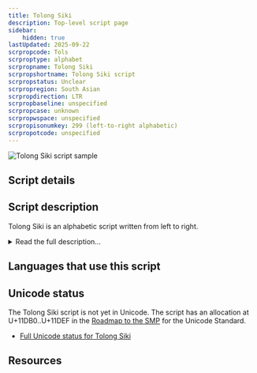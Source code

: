 ```yaml
---
title: Tolong Siki
description: Top-level script page
sidebar:
    hidden: true
lastUpdated: 2025-09-22
scrpropcode: Tols
scrproptype: alphabet
scrpropname: Tolong Siki
scrpropshortname: Tolong Siki script
scrpropstatus: Unclear
scrpropregion: South Asian
scrpropdirection: LTR
scrpropbaseline: unspecified
scrpropcase: unknown
scrpropwspace: unspecified
scrpropisonumkey: 299 (left-to-right alphabetic)
scrpropotcode: unspecified
---
```



![Tolong Siki script sample](../images/tols-sample.png "Sample of Tolong Siki script (from https://www.skyknowledge.com/tolongsiki.htm)")

## Script details

<ScriptDetails />

## Script description

Tolong Siki is an alphabetic script written from left to right.

<details>
<summary>Read the full description...</summary>It was developed in 1999 for writing Kurukh, a Dravidian language spoken primarily in the Indian states of Jharkhand, Bihar, and Chattisgarh; however it is unknown whether or not it is still used for this purpose.
</details>

## Languages that use this script

<WsList script='Tols' wsMax='5' />

## Unicode status

The Tolong Siki script is not yet in Unicode. The script has an allocation at U+11DB0..U+11DEF in the [Roadmap to the SMP](http://www.unicode.org/roadmaps/smp/) for the Unicode Standard.

- [Full Unicode status for Tolong Siki](/scrlang/unicode/tols-unicode)



## Resources

<ScriptResources detailSummary='seemore' />

